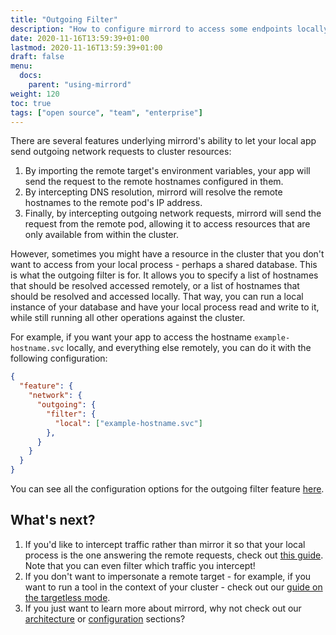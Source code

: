 ```yaml
---
title: "Outgoing Filter"
description: "How to configure mirrord to access some endpoints locally and some remotely"
date: 2020-11-16T13:59:39+01:00
lastmod: 2020-11-16T13:59:39+01:00
draft: false
menu:
  docs:
    parent: "using-mirrord"
weight: 120
toc: true
tags: ["open source", "team", "enterprise"]
---
```


There are several features underlying mirrord's ability to let your local app send outgoing network requests to cluster resources:
1. By importing the remote target's environment variables, your app will send the request to the remote hostnames configured in them.
2. By intercepting DNS resolution, mirrord will resolve the remote hostnames to the remote pod's IP address.
3. Finally, by intercepting outgoing network requests, mirrord will send the request from the remote pod, allowing it to access resources that are only available from within the cluster.

However, sometimes you might have a resource in the cluster that you don't want to access from your local process - perhaps a shared database. This is what the outgoing filter is for. It allows you to specify a list of hostnames that should be resolved accessed remotely, or a list of hostnames that should be resolved and accessed locally. That way, you can run a local instance of your database and have your local process read and write to it, while still running all other operations against the cluster.

For example, if you want your app to access the hostname `example-hostname.svc` locally, and everything else remotely, you can do it with the following configuration:

```json
{
  "feature": {
    "network": {
      "outgoing": {
        "filter": {
          "local": ["example-hostname.svc"]
        },
      }
    }
  }
}
```

You can see all the configuration options for the outgoing filter feature [here](/reference/configuration/#feature.network.outgoing.filter).

## What's next?
1. If you'd like to intercept traffic rather than mirror it so that your local process is the one answering the remote requests, check out [this guide](/using-mirrord/steal). Note that you can even filter which traffic you intercept!
2. If you don't want to impersonate a remote target - for example, if you want to run a tool in the context of your cluster - check out our [guide on the targetless mode](/using-mirrord/targetless).
3. If you just want to learn more about mirrord, why not check out our [architecture](/reference/architecture) or [configuration](/reference/configuration) sections?